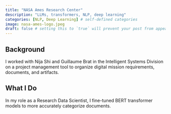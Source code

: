 ```yaml
---
title: "NASA Ames Research Center"
description: "LLMs, transformers, NLP, deep learning"
categories: [NLP, Deep Learning] # self-defined categories
image: nasa-ames-logo.jpeg
draft: false # setting this to `true` will prevent your post from appearing on your listing page until you're ready!
---
```


## Background

I worked with Nija Shi and Guillaume Brat in the Intelligent Systems Division on a project management tool to organize digital mission requirements, documents, and artifacts.

## What I Do

In my role as a Research Data Scientist, I fine-tuned BERT transformer models to more accurately categorize documents.

